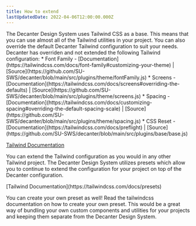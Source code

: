 ```yaml
---
title: How to extend
lastUpdatedDate: 2022-04-06T12:00:00.000Z
---
```


<Section heading="Decanter / Tailwind Overrides">
  The Decanter Design System uses Tailwind CSS as a base. This means that you can use almost all of the Tailwind utilities in your project. You can also override the default Decanter Tailwind configuration to suit your needs. Decanter has overriden and not extended the following Tailwind configuration:
  * Font Family - [Documentation](https://tailwindcss.com/docs/font-family#customizing-your-theme) | [Source](https://github.com/SU-SWS/decanter/blob/main/src/plugins/theme/fontFamily.js)
  * Screens - [Documentation](https://tailwindcss.com/docs/screens#overriding-the-defaults) | [Source](https://github.com/SU-SWS/decanter/blob/main/src/plugins/theme/screens.js)
  * Spacing - [Documentation](https://tailwindcss.com/docs/customizing-spacing#overriding-the-default-spacing-scale) | [Source](https://github.com/SU-SWS/decanter/blob/main/src/plugins/theme/spacing.js)
  * CSS Reset - [Documentation](https://tailwindcss.com/docs/preflight) | [Source](https://github.com/SU-SWS/decanter/blob/main/src/plugins/base/base.js)
</Section>

<Section heading="Extending Decanter Tailwind Configuration">

  [Tailwind Documentation](https://tailwindcss.com/docs/configuration)

  You can extend the Tailwind configuration as you would in any other Tailwind project. The Decanter Design System utilizes presets which allow you to continue to extend the configuration for your project on top of the Decanter configuration.

</Section>


<Section heading="Extend with your own preset">
  [Tailwind Documentation](https://tailwindcss.com/docs/presets)

  You can create your own preset as well! Read the tailwindcss documentation on how to create your own preset. This would be a great way of bundling your own custom components and utilities for your projects and keeping them separate from the Decanter Design System.

</Section>
